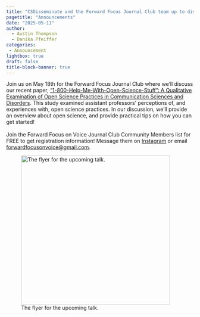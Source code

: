 ```yaml
---
title: "CSDisseminate and the Forward Focus Journal Club team up to discuss our recent study: “1-800-Help-Me-With-Open-Science-Stuff”"
pagetitle: "Announcements"
date: "2025-05-11"
author:
  - Austin Thompson
  - Danika Pfeiffer
categories:
 - Announcement
lightbox: true
draft: false
title-block-banner: true
---
```


Join us on May 18th for the Forward Focus Journal Club where we’ll discuss our recent paper, [“1-800-Help-Me-With-Open-Science-Stuff”: A Qualitative Examination of Open Science Practices in Communication Sciences and Disorders](https://www.csdisseminate.com/Research/Publications/Pfeiffer-et-al-2025/). This study examined assistant professors' perceptions of, and experiences with, open science practices. In our discussion, we'll provide an overview about open science, and provide practical tips on how you can get started!\
\
Join the Forward Focus on Voice Journal Club Community Members list for FREE to get registration information! Message them on [Instagram](https://www.instagram.com/forwardfocusonvoice/) or email [forwardfocusonvoice\@gmail.com](mailto:forwardfocusonvoice@gmail.com).\

![The flyer for the upcoming talk.](Forward-Focus-Flyer.png){fig-alt="Flyer for the Forward Focus Journal Club promoting a discussion titled “1-800-Help-Me-With-Open-Science-Stuff”: A Qualitative Examination of Open Science Practices in Communication Sciences and Disorders. Speakers are Dr. Danika Pfeiffer and Dr. Austin Thompson. The event is scheduled for Sunday, May 18, 2025, at 10 AM PT / 12 PM CT / 1 PM ET. Contact email for interest: forwardfocusonvoice@gmail.com. The flyer includes circular photos of the two speakers and features a purple and cream wave design background." fig-align="left" width="400"}
